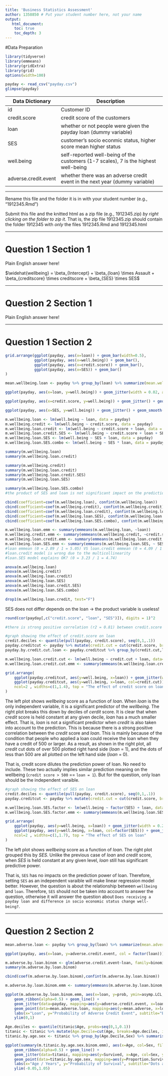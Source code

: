 ```yaml
---
title: 'Business Statistics Assessment'
author: 1358850 # Put your student number here, not your name
output: 
   html_document:
    toc: true
    toc_depth: 3 
---
```


#Data Preparation

```r
library(tidyverse)
library(emmeans)
library(gridExtra)
library(grid)
options(width=100)
```

```r
payday <- read_csv("payday.csv")
glimpse(payday)
```

Data Dictionary      | Description
-------------------- | ------------------------------------------------
id                   | Customer ID
credit.score         | credit score of the customers
loan                 | whether or not people were given the payday loan (dummy variable)
SES                  | customer's socio econmic status, higher score mean higher status
well.being           | self-reported well-being of the customers (1-7 scales), 7 is the highest well-being
adverse.credit.event | whether there was an adverse credit event in the next year (dummy variable)


---

Rename this file and the folder it is in with your student number (e.g., "1912345.Rmd")

Submit this file and the knitted html as a zip file (e.g., 1912345.zip) _by right clicking on the folder to zip it_. That is, the zip file 1912345.zip should contain the folder 1912345 with _only_ the files 1912345.Rmd and 1912345.html

---

# Question 1 Section 1

Plain English answer here!

$\widehat{wellbeing} = \beta_{Intercept} + \beta_{loan} \times Assault + \beta_{creditscore} \times creditscore + \beta_{SES} \times SES$


---

# Question 2 Section 1

Plain English answer here!

---

# Question 1 Section 2

```r
grid.arrange(ggplot(payday, aes(x=loan)) + geom_bar(width=0.5),
             ggplot(payday, aes(x=well.being)) + geom_bar(),
             ggplot(payday, aes(x=credit.score)) + geom_bar(),
             ggplot(payday, aes(x=SES)) + geom_bar()
)
```

```r
mean.wellbeing.loan <- payday %>% group_by(loan) %>% summarize(mean.well = mean(well.being))

ggplot(payday, aes(x=loan, y=well.being)) + geom_jitter(width = 0.02, alpha = 0.4, aes(col = factor(loan))) + geom_hline(data = mean.wellbeing.loan, aes(yintercept = mean.well, col = factor(loan))) + geom_smooth(data = payday, mapping = aes(x=loan, y=well.being), method = "lm", se=FALSE, col ="black")

ggplot(payday, aes(x=credit.score, y=well.being)) + geom_jitter() + geom_smooth(method = "lm", se=FALSE)

ggplot(payday, aes(x=SES, y=well.being)) + geom_jitter() + geom_smooth(method = "lm", se=FALSE)
```



```r
m.wellbeing.loan <- lm(well.being ~ loan, data = payday)
m.wellbeing.credit <- lm(well.being ~ credit.score, data = payday)
m.wellbeing.loan.credit <- lm(well.being ~ credit.score + loan, data = payday)
m.wellbeing.loan.credit.SES <- lm(well.being ~ credit.score + loan + SES, data = payday)
m.wellbeing.loan.SES <- lm(well.being ~ SES + loan, data = payday)
m.wellbeing.loan.SES.combo <- lm(well.being ~ SES * loan, data = payday)

summary(m.wellbeing.loan)
summary(m.wellbeing.loan.credit)

summary(m.wellbeing.credit)
summary(m.wellbeing.loan.credit)
summary(m.wellbeing.loan.credit.SES)
summary(m.wellbeing.loan.SES)

summary(m.wellbeing.loan.SES.combo)
#the product of SES and loan is not significant impact on the prediction -> MEANINGLESS!

```

```r
cbind(coefficient=coef(m.wellbeing.loan), confint(m.wellbeing.loan))
cbind(coefficient=coef(m.wellbeing.credit), confint(m.wellbeing.credit))
cbind(coefficient=coef(m.wellbeing.loan.credit), confint(m.wellbeing.loan.credit))
cbind(coefficient=coef(m.wellbeing.loan.SES), confint(m.wellbeing.loan.SES))
cbind(coefficient=coef(m.wellbeing.loan.SES.combo), confint(m.wellbeing.loan.SES.combo))

m.wellbeing.loan.emm <- summary(emmeans(m.wellbeing.loan, ~loan))
m.wellbeing.credit.emm <- summary(emmeans(m.wellbeing.credit, ~credit.score))
m.wellbeing.loan.credit.emm <- summary(emmeans(m.wellbeing.loan.credit, ~ credit.score + loan))
m.wellbeing.loan.SES.emm <- summary(emmeans(m.wellbeing.loan.SES, ~ SES + loan))
#loan emmean (0 = 2.89 / 1 = 5.05) VS loan.credit emmean (0 = 4.09 / 1 = 3.94)
#loan.credit model is wrong due to the multicollinearity
#loan.SES model explains OK? (0 = 3.23 / 1 = 4.74)

anova(m.wellbeing.loan)
anova(m.wellbeing.credit)
anova(m.wellbeing.loan.credit)
anova(m.wellbeing.loan.SES)
anova(m.wellbeing.loan.credit.SES)
anova(m.wellbeing.loan.SES.combo)

drop1(m.wellbeing.loan.credit, test="F")
```

SES does not differ depends on the loan -> the product variable is useless!

```r
round(cor(payday[,c("credit.score", "loan", "SES")]), digits = 1)^2

#there is strong positive correlation (r2 = 0.81) between credit.score and loan -> becuz ppl who have credit of 500 or over received loan
```

```r
#graph showing the effect of credit.score on loan
credit.deciles <- quantile(pull(payday, credit.score), seq(0,1,.1))
payday.creditcut <- payday %>% mutate(credit.cut = cut(credit.score, breaks=credit.deciles, include.lowest=TRUE))
payday.by.credit.cut.loan <- payday.creditcut %>% group_by(credit.cut,loan) %>% summarise(mean.wellbeing=mean(well.being), mean.credit=mean(credit.score))

m.wellbeing.loan.credit.cut <- lm(well.being ~ credit.cut + loan, data=payday.creditcut)
m.wellbeing.loan.credit.cut.emm <- summary(emmeans(m.wellbeing.loan.credit.cut, ~credit.cut + loan))

grid.arrange(
	ggplot(payday.creditcut, aes(y=well.being, x=loan)) + geom_jitter(width = 0.2) + geom_smooth(method = "lm", se=FALSE) + labs(x= "Loan", y="Well being"),
	ggplot(payday.creditcut, aes(y=well.being, x=loan, col=credit.cut)) + geom_jitter(width = 0.2) + geom_line(data=m.wellbeing.loan.credit.cut.emm, aes(y=emmean, x=loan, col=credit.cut)) + guides(col=guide_legend(title="credit cut")) + labs(x= "Loan", y="Well being"),
	ncol=2 , widths=c(1,1.4), top = "The effect of credit score on loan"
)
```

The left plot shows $wellbeing$ score as a function of $loan$. When $loan$ is the only independent variable, it is a significant predictor of the $wellbeing$. The right plot breaks this down by deciles of $cerdit$ score. It is clear that when $credit$ score is held constant at any given decile, $loan$ has a much smaller effect. That is, $loan$ is not a significant predictor when $credit$ is also taken into account to the prediction. This is because there is a strong positive correlation between the $credit$ score and $loan$. This is mainly because of the condition that people who applied a loan could receive the loan when they have a credit of 500 or larger. As a result, as shown in the right plot, all $credit$ cut dots of over 500 plotted right hand side ($loan$ = 1), and the dots of less than 500 are all plotted on the left hand side ($loan$ = 0).

That is, credit score dilutes the prediction power of loan. No need to include. These two actually implies similar prediction meaning on the wellbeing (`credit score > 500` == `loan = 1`). But for the question, only loan should be the independent varaible.

```r
#graph showing the effect of SES on loan
credit.deciles <- quantile(pull(payday, credit.score), seq(0,1,.1))
payday.creditcut <- payday %>% mutate(credit.cut = cut(credit.score, breaks=credit.deciles, include.lowest=TRUE))

m.wellbeing.loan.SES.factor <- lm(well.being ~ factor(SES) + loan, data=payday.creditcut)
m.wellbeing.loan.SES.factor.emm <- summary(emmeans(m.wellbeing.loan.SES.factor, ~ factor(SES) + loan))

grid.arrange(
	ggplot(payday, aes(y=well.being, x=loan)) + geom_jitter(width = 0.2) + geom_smooth(method = "lm", se=FALSE) + labs(x= "Loan", y="Well being"),
	ggplot(payday, aes(y=well.being, x=loan, col=factor(SES))) + geom_jitter(width = 0.2) + geom_line(data=m.wellbeing.loan.SES.factor.emm, aes(y=emmean, x=loan, col=factor(SES))) + guides(col=guide_legend(title="Socio Economic Status")) + labs(x= "Loan", y="Well being"),
	ncol=2 , widths=c(1,1.7), top = "The effect of SES on loan"
)
```

The left plot shows $wellbeing$ score as a function of $loan$. The right plot grouped this by $SES$. Unlike the previous case of $loan$ and $credit$ score, when $SES$ is held constant at any given level, $loan$ still has significant predictive power.

That is, `SES` has no impacts on the prediction power of loan. Therefore, setting `SES` as an independent varaible will make linear regression model better. However, the question is about the relationship between `wellbeing` and `loan`. Therefore, `SES` should not be taken into account to answer the question, otherwise it will answer the question about `Does receiving a payday loan and difference in socio economic status change well-being?`.   


---

# Question 2 Section 2


```r
mean.adverse.loan <- payday %>% group_by(loan) %>% summarize(mean.adverse = mean(adverse.credit.event))

ggplot(payday, aes(x=loan, y=adverse.credit.event, col = factor(loan))) + geom_jitter(alpha = 0.4, width = 0.2, height = 0.2) + geom_point(data = mean.adverse.loan, aes(x=loan, y=mean.adverse, col = factor(loan))) + geom_line(data = mean.adverse.loan, aes(x=loan, y=mean.adverse), col = "black")
```


```r
m.adverse.by.loan.binom <- glm(adverse.credit.event~loan, family=binomial, data=payday)
summary(m.adverse.by.loan.binom)

cbind(coef(m.adverse.by.loan.binom),confint(m.adverse.by.loan.binom))

m.adverse.by.loan.binom.emm <- summary(emmeans(m.adverse.by.loan.binom, ~loan, type="response"))
```

```r
ggplot(m.adverse.by.loan.binom.emm, aes(x=loan, y=prob, ymin=asymp.LCL, ymax=asymp.UCL)) + 
    geom_ribbon(alpha=0.5) + geom_line() + 
    geom_jitter(data=payday, mapping=aes(y=adverse.credit.event, x=loan, ymin=NULL, ymax=NULL), alpha = 0.4, width = 0.2, height = 0.2) + 
    geom_point(data=mean.adverse.loan, mapping=aes(y=mean.adverse, x=loan, ymin=NULL, ymax=NULL), col="green", size=2) +
    labs(x="Loan", y="Probability of Adverse Credit Event", subtitle="Black dots are individuals who experienced adverse credit event or not.\nGreen dots are the proportion adverse credit event according to loan status.\nThe line and ribbon are the fit of a logistic regression model and its 95% CI") + 
    ylim(0,1)
```


```r
Age.deciles <- quantile(titanic$Age, probs=seq(0,1,0.1))
titanic <- titanic %>% mutate(Age.Decile=cut(Age, breaks=Age.deciles, include.lowest=TRUE))
titanic.by.age.sex <- titanic %>% group_by(Age.Decile,Sex) %>% summarise(Proportion.Survived=mean(Survived), decile.mean.age=mean(Age))

ggplot(summary(m.titanic.by.age.sex.binom.emm), aes(x=Age, col=Sex, fill=Sex, y=prob, ymin=asymp.LCL, ymax=asymp.UCL)) + 
    geom_ribbon(alpha=0.5) + geom_line() + 
    geom_jitter(data=titanic, mapping=aes(y=Survived, x=Age, col=Sex, ymin=NULL, ymax=NULL), height=0.04, width=0, alpha=0.5) + 
    geom_point(data=titanic.by.age.sex, mapping=aes(y=Proportion.Survived, x=decile.mean.age, col=Sex, ymin=NULL, ymax=NULL), size=2, shape=3) +
    labs(x="Age / Years", y="Probability of Survival", subtitle="Dots are individuals who survive or die.\n+s are the proportion surviving in each age decile.\nThe line and ribbon are the fit of a logistic regression model and its 95% CI") + 
    ylim(-0.05,1.05)

```





